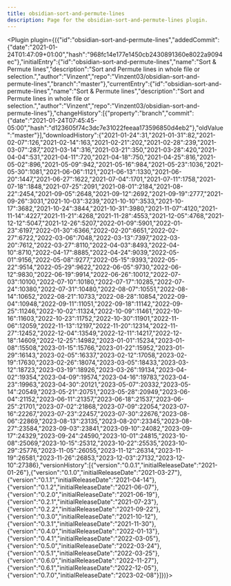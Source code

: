 ---
title: obsidian-sort-and-permute-lines
description: Page for the obsidian-sort-and-permute-lines plugin.
---


<Plugin plugin={({"id":"obsidian-sort-and-permute-lines","addedCommit":{"date":"2021-01-24T01:47:09+01:00","hash":"968fc14e177e1450cb2430891360e8022a9094ec"},"initialEntry":{"id":"obsidian-sort-and-permute-lines","name":"Sort & Permute lines","description":"Sort and Permute lines in whole file or selection.","author":"Vinzent","repo":"Vinzent03/obsidian-sort-and-permute-lines","branch":"master"},"currentEntry":{"id":"obsidian-sort-and-permute-lines","name":"Sort & Permute lines","description":"Sort and Permute lines in whole file or selection.","author":"Vinzent","repo":"Vinzent03/obsidian-sort-and-permute-lines"},"changeHistory":[{"property":"branch","commit":{"date":"2021-01-24T07:45:45-05:00","hash":"d123605f74c3dc7e31022feeaa173596850d4eb2"},"oldValue":"master"}],"downloadHistory":{"2021-01-24":31,"2021-01-31":82,"2021-02-07":126,"2021-02-14":163,"2021-02-21":202,"2021-02-28":239,"2021-03-07":287,"2021-03-14":316,"2021-03-21":350,"2021-03-28":420,"2021-04-04":531,"2021-04-11":720,"2021-04-18":750,"2021-04-25":816,"2021-05-02":896,"2021-05-09":942,"2021-05-16":984,"2021-05-23":1036,"2021-05-30":1081,"2021-06-06":1121,"2021-06-13":1330,"2021-06-20":1447,"2021-06-27":1622,"2021-07-04":1701,"2021-07-11":1758,"2021-07-18":1848,"2021-07-25":2091,"2021-08-01":2184,"2021-08-22":2454,"2021-09-05":2648,"2021-09-12":2692,"2021-09-19":2777,"2021-09-26":3031,"2021-10-03":3239,"2021-10-10":3533,"2021-10-17":3682,"2021-10-24":3844,"2021-10-31":3980,"2021-11-07":4120,"2021-11-14":4227,"2021-11-21":4268,"2021-11-28":4553,"2021-12-05":4768,"2021-12-12":5047,"2021-12-26":5207,"2022-01-09":5901,"2022-01-23":6197,"2022-01-30":6366,"2022-02-20":6651,"2022-02-27":6722,"2022-03-06":7048,"2022-03-13":7397,"2022-03-20":7612,"2022-03-27":8110,"2022-04-03":8493,"2022-04-10":8710,"2022-04-17":8885,"2022-04-24":9039,"2022-05-01":9156,"2022-05-08":9277,"2022-05-15":9393,"2022-05-22":9514,"2022-05-29":9622,"2022-06-05":9730,"2022-06-12":9830,"2022-06-19":9914,"2022-06-26":10012,"2022-07-03":10100,"2022-07-10":10180,"2022-07-17":10285,"2022-07-24":10380,"2022-07-31":10480,"2022-08-07":10551,"2022-08-14":10652,"2022-08-21":10733,"2022-08-28":10854,"2022-09-04":10948,"2022-09-11":11051,"2022-09-18":11142,"2022-09-25":11246,"2022-10-02":11324,"2022-10-09":11461,"2022-10-16":11603,"2022-10-23":11752,"2022-10-30":11901,"2022-11-06":12059,"2022-11-13":12197,"2022-11-20":12314,"2022-11-27":12452,"2022-12-04":13549,"2022-12-11":14217,"2022-12-18":14609,"2022-12-25":14982,"2023-01-01":15234,"2023-01-08":15508,"2023-01-15":15766,"2023-01-22":15952,"2023-01-29":16143,"2023-02-05":16337,"2023-02-12":17058,"2023-02-19":17630,"2023-02-26":18074,"2023-03-05":18433,"2023-03-12":18723,"2023-03-19":18926,"2023-03-26":19134,"2023-04-02":19354,"2023-04-09":19574,"2023-04-16":19783,"2023-04-23":19963,"2023-04-30":20121,"2023-05-07":20332,"2023-05-14":20549,"2023-05-21":20751,"2023-05-28":20949,"2023-06-04":21152,"2023-06-11":21357,"2023-06-18":21537,"2023-06-25":21701,"2023-07-02":21868,"2023-07-09":22054,"2023-07-16":22267,"2023-07-23":22457,"2023-07-30":22676,"2023-08-06":22869,"2023-08-13":23135,"2023-08-20":23345,"2023-08-27":23584,"2023-09-03":23841,"2023-09-10":24082,"2023-09-17":24329,"2023-09-24":24590,"2023-10-01":24815,"2023-10-08":25069,"2023-10-15":25312,"2023-10-22":25535,"2023-10-29":25776,"2023-11-05":26055,"2023-11-12":26314,"2023-11-19":26581,"2023-11-26":26853,"2023-12-03":27132,"2023-12-10":27386},"versionHistory":[{"version":"0.0.1","initialReleaseDate":"2021-01-26"},{"version":"0.1.0","initialReleaseDate":"2021-03-27"},{"version":"0.1.1","initialReleaseDate":"2021-04-14"},{"version":"0.1.2","initialReleaseDate":"2021-06-07"},{"version":"0.2.0","initialReleaseDate":"2021-06-19"},{"version":"0.2.1","initialReleaseDate":"2021-07-23"},{"version":"0.2.2","initialReleaseDate":"2021-09-22"},{"version":"0.3.0","initialReleaseDate":"2021-10-12"},{"version":"0.3.1","initialReleaseDate":"2021-11-30"},{"version":"0.4.0","initialReleaseDate":"2022-01-13"},{"version":"0.4.1","initialReleaseDate":"2022-03-05"},{"version":"0.5.0","initialReleaseDate":"2022-03-24"},{"version":"0.5.1","initialReleaseDate":"2022-03-25"},{"version":"0.6.0","initialReleaseDate":"2022-11-27"},{"version":"0.6.1","initialReleaseDate":"2022-12-05"},{"version":"0.7.0","initialReleaseDate":"2023-02-08"}]})}></Plugin>